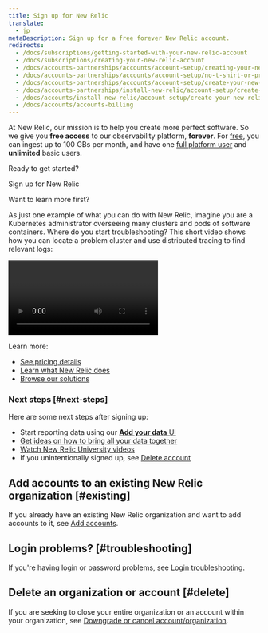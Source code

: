 ```yaml
---
title: Sign up for New Relic 
translate:
  - jp
metaDescription: Sign up for a free forever New Relic account.
redirects:
  - /docs/subscriptions/getting-started-with-your-new-relic-account
  - /docs/subscriptions/creating-your-new-relic-account
  - /docs/accounts-partnerships/accounts/account-setup/creating-your-new-relic-account
  - /docs/accounts-partnerships/accounts/account-setup/no-t-shirt-or-promotional-item
  - /docs/accounts-partnerships/accounts/account-setup/create-your-new-relic-account
  - /docs/accounts-partnerships/install-new-relic/account-setup/create-your-new-relic-account
  - /docs/accounts/install-new-relic/account-setup/create-your-new-relic-account
  - /docs/accounts/accounts-billing
---
```


At New Relic, our mission is to help you create more perfect software. So we give you **free access** to our observability platform, **forever**. For [free](/docs/accounts/accounts-billing/new-relic-one-pricing-billing/new-relic-one-pricing-billing/#free), you can ingest up to 100 GBs per month, and have one [full platform user](/docs/accounts/accounts-billing/new-relic-one-user-management/user-type) and **unlimited** basic users.

Ready to get started?

<ButtonGroup>
  <ButtonLink
    role="button"
    to="https://newrelic.com/signup"
    variant="primary"
  >
    Sign up for New Relic
  </ButtonLink>
</ButtonGroup>

Want to learn more first?

As just one example of what you can do with New Relic, imagine you are a Kubernetes administrator overseeing many clusters and pods of software containers. Where do you start troubleshooting? This short video shows how you can locate a problem cluster and use distributed tracing to find relevant logs:

<Video
  type="wistia"
  id="hytv3kad74"
/>

Learn more:

* [See pricing details](https://newrelic.com/pricing)
* [Learn what New Relic does](https://docs.newrelic.com/docs/using-new-relic/welcome-new-relic/get-started/introduction-new-relic#get-started-now)
* [Browse our solutions](https://newrelic.com/instant-observability/)

### Next steps [#next-steps]

Here are some next steps after signing up:

* Start reporting data using our [**Add your data** UI](https://one.newrelic.com/launcher/nr1-core.settings)
* [Get ideas on how to bring all your data together](/docs/using-new-relic/welcome-new-relic/get-started/introduction-new-relic/#bring-your-data)
* [Watch New Relic University videos](https://learn.newrelic.com/)
* If you unintentionally signed up, see [Delete account](/docs/accounts/accounts-billing/account-setup/downgradecancel-account/#cancel-unused-org)

## Add accounts to an existing New Relic organization [#existing]

If you already have an existing New Relic organization and want to add accounts to it, see [Add accounts](/docs/accounts/accounts-billing/account-structure/add-accounts).

## Login problems? [#troubleshooting]

If you're having login or password problems, see [Login troubleshooting](/docs/accounts/install-new-relic/account-setup/troubleshoot-password-email-address-login-problems).

## Delete an organization or account [#delete]

If you are seeking to close your entire organization or an account within your organization, see [Downgrade or cancel account/organization](/docs/accounts/accounts-billing/account-setup/downgradecancel-account/).
